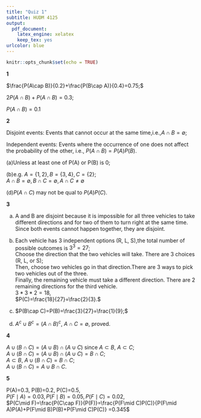 ---
title: "Quiz 1"
subtitle: HUDM 4125
output:
  pdf_document:
    latex_engine: xelatex
    keep_tex: yes
urlcolor: blue
---

```{r setup, include=FALSE}
knitr::opts_chunk$set(echo = TRUE)
```

**1**

$\frac{P(A\cap B)}{0.2}+\frac{P(B\cap A)}{0.4}=0.75;$  

$2P(A\cap B)+P(A\cap B)=0.3;$  

$P(A\cap B)=0.1$  

\vspace{1em}

**2**

Disjoint events: Events that cannot occur at the same time,i.e.,$A\cap B=\emptyset;$  

Independent events: Events where the occurrence of one does not affect the probability of the other, i.e., $P(A\cap B)=P(A)P(B).$  

(a)Unless at least one of P(A) or P(B) is 0;  

(b)e.g. $A=\left \{ 1,2 \right \},B=\left \{3,4 \right \},C= \left \{2 \right \};$  
$A\cap B=\emptyset, B\cap C=\emptyset,A\cap C\ne \emptyset$  

(d)$P(A\cap C)$ may not be qual to $P(A)P(C)$.

\vspace{1em}

**3**

(a) A and B are disjoint because it is impossible for all three vehicles to take different directions and for two of them to turn right at the same time. Since both events cannot happen together, they are disjoint.  

(b) Each vehicle has 3 independent options (R, L, S),the total number of possible outcomes is $3^{3}=27$;  
Choose the direction that the two vehicles will take. There are 3 choices (R, L, or S);  
Then, choose two vehicles go in that direction.There are 3 ways to pick two vehicles out of the three.  
Finally, the remaining vehicle must take a different direction. There are 2 remaining directions for the third vehicle.  
$3*3*2=18$,  
$P(C)=\frac{18}{27}=\frac{2}{3}.$  

(c) $P(B\cap C)=P(B)=\frac{3}{27}=\frac{1}{9};$  

(d) $A^{c}\cup B^{c}=(A\cap B)^{c}$, $A\cap C=\emptyset$, proved.

\vspace{1em}

**4**

$A\cup (B \cap C)=(A\cup B)\cap (A\cup C)$ since $A\subset B$, $A\subset C$;  
$A\cup (B \cap C)=(A\cup B)\cap (A\cup C)=B\cap C$;  
$A\subset B$, $A\cup (B \cap C)=B\cap C$;  
$A\cup (B \cap C)=A \cup B \cap C$.

\vspace{1em}

**5**

P(A)=0.3, P(B)=0.2, P(C)=0.5,  
$P(F\mid A)=0.03,P(F\mid B)=0.05,P(F\mid C)=0.02$,  
$P(C\mid F)=\frac{P(C\cap F)}{P(F)}=\frac{P(F\mid C)P(C)}{P(F\mid A)P(A)+P(F\mid B)P(B)+P(F\mid C)P(C)} =0.345$
